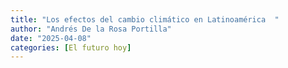 ```yaml
---
title: "Los efectos del cambio climático en Latinoamérica  "
author: "Andrés De la Rosa Portilla"
date: "2025-04-08"
categories: [El futuro hoy]
---
```

